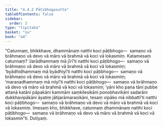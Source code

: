 ```yaml
---
title: "4.4.2 Pāṭibhogasutta"
tableOfContents: false
sidebar:
  order: 3
type: "tipitaka"
basket: "su"
book: "a4"
---
```



<DynamicBreadcrumb />

<Division number="182" book="a4">

<Paragraph number="1104" book="a4">
“Catunnaṃ, bhikkhave, dhammānaṃ natthi koci pāṭibhogo—  samaṇo vā brāhmaṇo vā devo vā māro vā brahmā vā koci vā lokasmiṃ.
</Paragraph>

<Paragraph number="1105" book="a4">
Katamesaṃ catunnaṃ? ‘Jarādhammaṃ mā jīrī’ti natthi koci pāṭibhogo—  samaṇo vā brāhmaṇo vā devo vā māro vā brahmā vā koci vā lokasmiṃ; ‘byādhidhammaṃ mā byādhiyī’ti natthi koci pāṭibhogo—  samaṇo vā brāhmaṇo vā devo vā māro vā brahmā vā koci vā lokasmiṃ; ‘maraṇadhammaṃ mā mīyī’ti natthi koci pāṭibhogo—  samaṇo vā brāhmaṇo vā devo vā māro vā brahmā vā koci vā lokasmiṃ; ‘yāni kho pana tāni pubbe attanā katāni pāpakāni kammāni saṃkilesikāni ponobhavikāni sadarāni dukkhavipākāni āyatiṃ jātijarāmaraṇikāni, tesaṃ vipāko mā nibbattī’ti natthi koci pāṭibhogo—  samaṇo vā brāhmaṇo vā devo vā māro vā brahmā vā koci vā lokasmiṃ.
</Paragraph>

<Paragraph number="1106" book="a4">
Imesaṃ kho, bhikkhave, catunnaṃ dhammānaṃ natthi koci pāṭibhogo—  samaṇo vā brāhmaṇo vā devo vā māro vā brahmā vā koci vā lokasmin”ti.

</Paragraph>
</Division>

<Paragraph number="1107" type="center" book="a4">
Dutiyaṃ.
</Paragraph>